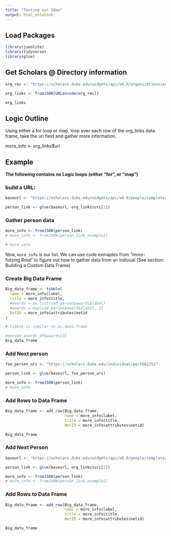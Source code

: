 ```yaml
---
title: "Testing our Idea"
output: html_notebook
---
```


## Load Packages

```r
library(jsonlite)
library(tidyverse)
library(glue)
```

## Get Scholars @ Directory information


```r
org_rec <- "https://scholars.duke.edu/widgets/api/v0.9/organizations/people/all.json?uri=https://scholars.duke.edu/individual/org50000498&formatting=detailed&style=yes&start=&end="
```


```r
org_links <- fromJSON(URLencode(org_rec))

org_links
```


## Logic Outline

Using either a for loop or map, loop over each row of the org_links data frame, take the uri field and gather more information.

more_info <- org_links$uri

## Example

**The following contains no Logic loops (either "for", or "map")**

### build a URL:

```r
baseurl <- "https://scholars.duke.edu/widgets/api/v0.9/people/complete/all.json?uri="

person_link <- glue(baseurl, org_links$uri[1])

```

### Gather person data

```r
more_info <- fromJSON(person_link)
# more_info <- fromJSON(person_link_example1)

# more_info
```


Now, `more_info` is our list.  We can use code exmaples from "more-futzing.Rmd" to figure out how to gather data from an indivual  (See section:  Building a Custom Data Frame)


### Create Big Data Frame 

```r
Big_data_frame <- tibble(
  name = more_info$label,
  title = more_info$title,
  #awards = as.list(sad_person$awards$label)
  #awards = map(sad_person$awards$label, 1)
  NetID = more_info$attributes$netid
)

# tibble is similar to as.data.frame

#person_awards_df$awards[3]
Big_data_frame
```

###  Add Next person

```r
foo_person_uri <- "https://scholars.duke.edu/individual/per5862252"

person_link <- glue(baseurl, foo_person_uri)
```


```r
more_info <- fromJSON(person_link)
# more_info
```

### Add Rows to Data Frame


```r
Big_data_frame <- add_row(Big_data_frame,
                          name = more_info$label,
                          title = more_info$title,
                          NetID = more_info$attributes$netid)

Big_data_frame
```

### Add Next Person

```r
baseurl <- "https://scholars.duke.edu/widgets/api/v0.9/people/complete/all.json?uri="

person_link <- glue(baseurl, org_links$uri[2])

```

```r
more_info <- fromJSON(person_link)
# more_info <- fromJSON(person_link_example1)
```

### Add Rows to Data Frame

```r
Big_data_frame <- add_row(Big_data_frame,
                          name = more_info$label,
                          title = more_info$title,
                          NetID = more_info$attributes$netid)

Big_data_frame
```



